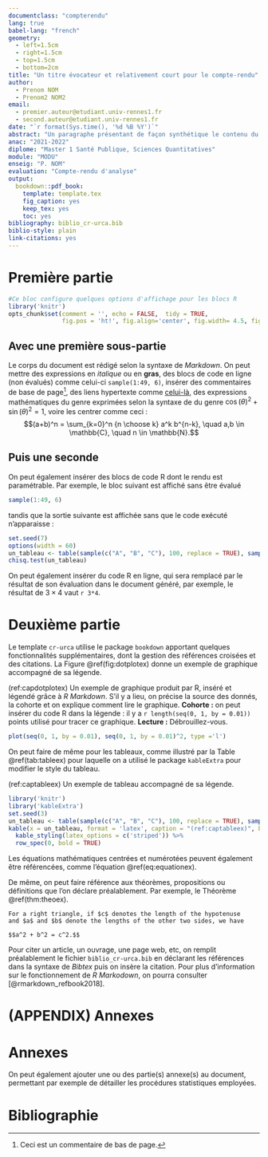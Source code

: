```yaml
---
documentclass: "compterendu"
lang: true
babel-lang: "french"
geometry:
  - left=1.5cm
  - right=1.5cm
  - top=1.5cm
  - bottom=2cm
title: "Un titre évocateur et relativement court pour le compte-rendu"
author: 
  - Prenom NOM
  - Prenom2 NOM2
email:
  - premier.auteur@etudiant.univ-rennes1.fr
  - second.auteur@etudiant.univ-rennes1.fr
date: "`r format(Sys.time(), '%d %B %Y')`"
abstract: "Un paragraphe présentant de façon synthétique le contenu du compte-rendu."
anac: "2021-2022"
diplome: "Master 1 Santé Publique, Sciences Quantitatives"
module: "MODU"
enseig: "P. NOM"
evaluation: "Compte-rendu d'analyse"
output: 
  bookdown::pdf_book:
    template: template.tex
    fig_caption: yes
    keep_tex: yes
    toc: yes
bibliography: biblio_cr-urca.bib
biblio-style: plain
link-citations: yes
---
```


# Première partie

```r
#Ce bloc configure quelques options d'affichage pour les blocs R
library('knitr')
opts_chunk$set(comment = '', echo = FALSE,  tidy = TRUE, 
               fig.pos = 'ht!', fig.align='center', fig.width= 4.5, fig.height = 3.2)
```

## Avec une première sous-partie

Le corps du document est rédigé selon la syntaxe de _Markdown_. On peut mettre des expressions en _italique_ ou en __gras__, des blocs de code en ligne (non évalués) comme celui-ci `sample(1:49, 6)`, insérer des commentaires de base de page[^commentaire], des liens hypertexte comme [celui-là](http://univ-reims.fr), des expressions mathématiques du genre exprimées selon la syntaxe de \LaTeX du genre $\cos(\theta) ^2 + \sin(\theta)^2 = 1$, voire les centrer comme ceci :
$$(a+b)^n = \sum_{k=0}^n {n \choose k} a^k b^{n-k}, \quad a,b \in \mathbb{C}, \quad n \in \mathbb{N}.$$

[^commentaire]: Ceci est un commentaire de bas de page.

## Puis une seconde

On peut également insérer des blocs de code R dont le rendu est paramétrable. Par exemple, le bloc suivant est affiché sans être évalué
```r
sample(1:49, 6)
```
tandis que la sortie suivante est affichée sans que le code exécuté n'apparaisse :


```r
set.seed(7)
options(width = 60)
un_tableau <- table(sample(c("A", "B", "C"), 100, replace = TRUE), sample(1:4, 100, replace = TRUE))
chisq.test(un_tableau)
```


On peut également insérer du code R en ligne, qui sera remplacé par le résultat de son évaluation dans le document généré, par exemple, le résultat de $3 \times 4$ vaut `r 3*4`.

# Deuxième partie

Le template `cr-urca` utilise le package `bookdown` apportant quelques fonctionnalités supplémentaires, dont la gestion des références croisées et des citations. La Figure \@ref(fig:dotplotex) donne un exemple de graphique accompagné de sa légende.

(ref:capdotplotex) Un exemple de graphique produit par R, inséré et légendé grâce à _R Markdown_. S'il y a lieu, on précise la source des donnés, la cohorte et on explique comment lire le graphique.
__Cohorte :__ on peut insérer du code R dans la légende : il y a `r length(seq(0, 1, by = 0.01))` points utilisé pour tracer ce graphique. 
__Lecture :__ Débrouillez-vous.

```r
plot(seq(0, 1, by = 0.01), seq(0, 1, by = 0.01)^2, type ='l') 
```
 
On peut faire de même pour les tableaux, comme illustré par la Table \@ref(tab:tableex) pour laquelle on a utilisé le package `kableExtra` pour modifier le style du tableau.
 
(ref:captableex) Un exemple de tableau accompagné de sa légende.

```r
library('knitr')
library('kableExtra')
set.seed(3)
un_tableau <- table(sample(c("A", "B", "C"), 100, replace = TRUE), sample(1:4, 100, replace = TRUE))
kable(x = un_tableau, format = 'latex', caption = "(ref:captableex)", booktabs = TRUE) %>%
  kable_styling(latex_options = c('striped')) %>%
  row_spec(0, bold = TRUE)
```

Les équations mathématiques centrées et numérotées peuvent également être référencées, comme l'équation \@ref(eq:equationex).

\begin{equation}
 \mathbb{H}(p_1, \dots, p_n) = \sum_{i=1}^n p_i \log p_i, \quad p_i \geq 0, i = 1, \dots, n \textrm{ and }  \sum_{i=1}^n p_i =1.
 (\#eq:equationex)
\end{equation}

De même, on peut faire référence aux théorèmes, propositions ou définitions que l'on déclare préalablement. Par exemple, le Théorème \@ref(thm:theoex).

```theorem
For a right triangle, if $c$ denotes the length of the hypotenuse
and $a$ and $b$ denote the lengths of the other two sides, we have

$$a^2 + b^2 = c^2.$$
```


Pour citer un article, un ouvrage, une page web, etc, on remplit préalablement le fichier `biblio_cr-urca.bib` en déclarant les références dans la syntaxe de _Bibtex_ puis on insère la citation. Pour plus d'information sur le fonctionnement de _R Markodown_, on pourra consulter [@rmarkdown_refbook2018].

# (APPENDIX) Annexes {-}

# Annexes

On peut également ajouter une ou des partie(s) annexe(s) au document, permettant par exemple de détailler les procédures statistiques employées.

# Bibliographie
